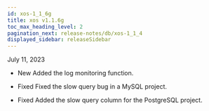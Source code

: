 ```yaml
---
id: xos-1_1_6g
title: xos v1.1.6g
toc_max_heading_level: 2
pagination_next: release-notes/db/xos-1_1_4
displayed_sidebar: releaseSidebar
---
```


July 11, 2023

-   <Status>New</Status> Added the log monitoring function.

-   <Status>Fixed</Status> Fixed the slow query bug in a MySQL project.

-   <Status>Fixed</Status> Added the slow query column for the PostgreSQL project.
